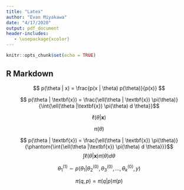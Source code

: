 ```yaml
---
title: "Latex"
author: "Evan Miyakawa"
date: "4/17/2020"
output: pdf_document
header-includes:
   - \usepackage{xcolor}
---
```


```r
knitr::opts_chunk$set(echo = TRUE)
```

## R Markdown

$$ p(\theta | x) = \frac{p(x | \theta) p(\theta)}{p(x)} $$

$$ p(\theta | \textbf{x}) = \frac{\ell(\theta | \textbf{x}) \pi(\theta)}{\int{\ell(\theta |\textbf{x}) \pi(\theta) d \theta}}$$

$$ \ell(\theta | \textbf{x})$$

$$  \pi(\theta)$$

$$ p(\theta | \textbf{x}) = \frac{\ell(\theta | \textbf{x}) \pi(\theta)}{\phantom{\int{\ell(\theta |\textbf{x}) \pi(\theta) d \theta}}}$$
\color{red}
$$\int \ell(\theta |\textbf{x}) \pi(\theta) d \theta$$
\color{black}

$$\theta_1^{(1)} \sim p(\theta_1 | \theta_2^{(0)}, \theta_3^{(0)}, \dots , \theta_k^{(0)}, y)$$

$$\pi(q,p) = \pi(q|p) \pi(p)$$

\begin{align*}
  H(q,p) &= -\log \pi (p|q) \pi(q) \\
   &= -\log \pi (p|q) - \log \pi(q) \\
   &= - K - V\\
\end{align*}